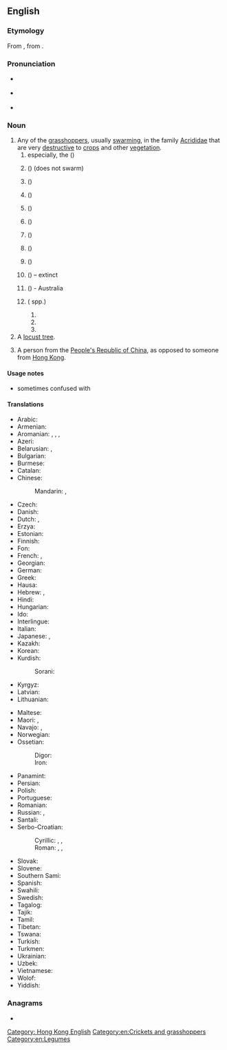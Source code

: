 ==English==
{{wikipedia}}

===Etymology===
From {{etyl|fro|en}} {{m|fro|langouste}}, from {{etyl|la|en}} {{m|la|locusta||locust, crustacean, lobster}}.

===Pronunciation===
* {{a|UK}} {{IPA|/ˈləʊ.kəst/|lang=en}}
* {{a|US}} {{IPA|/ˈloʊ.kəst/|lang=en}}
* {{audio|en-us-locust.ogg|Audio (US)|lang=en}}

===Noun===
{{en-noun}}

# Any of the [[grasshopper]]s, usually [[swarming]], in the family [[Acrididae]] that are very [[destructive]] to [[crop]]s and other [[vegetation]].
## especially, the {{vern|migratory locust}} ({{taxlink|Locusta migratoria|species|noshow=1|ver=161006}})
## {{vern|American locust}} ({{taxlink|Schistocerca americana|species|noshow=1|ver=161006}}) (does not swarm)
## {{vern|Australian plague locust}} ({{taxlink|Chortoicetes terminifera|species|noshow=1|ver=161006}})
## {{vern|Bombay locust}} ({{taxlink|Nomadacris succincta|species|noshow=1|ver=161006}})
## {{vern|brown locust}} ({{taxlink|Locustana pardalina|species|noshow=1|ver=161006}})
## {{vern|desert locust}} ({{taxlink|Schistocerca gregaria|species|noshow=1|ver=161006}})
## {{vern|Italian locust}} ({{taxlink|Calliptamus italicus|species|noshow=1|ver=161006}})
## {{vern|Moroccan locust}} ({{taxlink|Dociostaurus maroccanus|species|noshow=1|ver=161006}})
## {{vern|red locust}} ({{taxlink|Nomadacris septemfasciata|species|noshow=1|ver=161006}})
## {{vern|Rocky Mountain locust}} ({{taxlink|Melanoplus spretus|species|noshow=1|ver=161006}})&nbsp;– extinct
## {{vern|spur-throated locust}} ({{taxlink|Austracris guttulosa|species|noshow=1|ver=161006}}) - Australia
## {{vern|tree locust|Tree locust|pl=s}} ({{taxlink|Anacridium|genus|noshow=1|ver=161006}} spp.)
### {{taxlink|Anacridium aegyptium|species|noshow=1|ver=161006}}
### {{taxlink|Anacridium melanorhodon|species|noshow=1|ver=161006}}
### {{taxlink|Anacridium wernerellum|species|noshow=1|ver=161006}}
# A [[locust tree]].
# {{lb|en|Hong Kong|informal|derogatory}} A person from the [[People's Republic of China]], as opposed to someone from [[Hong Kong]]. {{rfv-sense|lang=en}}

====Usage notes====
* sometimes confused with {{m|en|locus}}

====Translations====
{{trans-top|type of grasshopper}}
* Arabic: {{t|ar|جَرَادَة|f}}
* Armenian: {{t+|hy|մորեխ|sc=Armn}}
* Aromanian: {{t|rup|lãcustã|f}}, {{t|rup|gãlãgustã|f}}, {{t|rup|scarcaletsu}}, {{t|rup|acridhã|f}}
* Azeri: {{t+|az|çəyirtkə}}
* Belarusian: {{t|be|саранчук|m|alt=саранчу́к|sc=Cyrl}}, {{t|be|саранча|f|alt=саранча́|sc=Cyrl}}
* Bulgarian: {{t+|bg|скакалец|m|alt=скака́лец|sc=Cyrl}}
* Burmese: {{t|my|ကျိုင်းကောင်|sc=Mymr}}
* Catalan: {{t|ca|llagosta|f}}
* Chinese:
*: Mandarin: {{t+|cmn|蝗蟲|sc=Hani}}, {{t+|cmn|蝗虫|tr=huángchóng|sc=Hani}}
* Czech: {{t|cs|saranče|n}}
* Danish: {{t|da|vandregræshoppe|c}}
* Dutch: {{t+|nl|treksprinkhaan|m}}, {{t+|nl|sprinkhaan|m}}
* Erzya: {{t|myv|таста}}
* Estonian: {{t|et|rändtirts}}
* Finnish: {{t+|fi|kulkusirkka}}
* Fon: {{t|fon|gbokle}}
* French: {{t+|fr|locuste|f}}, {{t+|fr|criquet|m}}
* Georgian: {{t|ka|კალია|sc=Geor}}
* German: {{t+|de|Heuschrecke|f}}
* Greek: {{t+|el|ακρίδα|f}}
* Hausa: {{t|ha|fàra}}
* Hebrew: {{t+|he|אַרְבֶּה|m}}, {{t|he|חָגָב|m}}
* Hindi: {{t|hi|टिड्डी|sc=Deva}}
* Hungarian: {{t+|hu|sáska}}
* Ido: {{t+|io|lokusto}}
* Interlingue: {{t|ie|locuste}}
* Italian: {{t+|it|locusta|f}}
* Japanese: {{t+|ja|飛蝗|tr=[[ばった]], batta|sc=Jpan}}, {{t|ja|イナゴ|tr=[[いなご]], inago|sc=Jpan}}
* Kazakh: {{t+|kk|шегіртке|sc=Cyrl}}
* Korean: {{t+|ko|메뚜기|sc=Kore}}
* Kurdish:
*: Sorani: {{t|ckb|کوله‌|sc=ku-Arab}}
* Kyrgyz: {{t+|ky|чегиртке|sc=Cyrl}}
* Latvian: {{t|lv|sisenis}}
* Lithuanian: {{t+|lt|skėrys|m}}
{{trans-mid}}
* Maltese: {{t|mt|ġurat|m}}
* Maori: {{t|mi|māwhitiwhiti}}, {{t|mi|rangataua}}
* Navajo: {{t|nv|wóóneeshchʼįįdii}}, {{t|nv|wóóneeshchʼįįdii nahachaʼígíí}}
* Norwegian: {{t|no|gresshoppe|m}}
* Ossetian:
*: Digor: {{l|os|мӕдух}}
*: Iron: {{l|os|мӕтых}}
* Panamint: {{t|par|tsapitta}}
* Persian: {{t+|fa|ملخ|tr=malax|sc=fa-Arab}}
* Polish: {{t+|pl|szarańcza|f}}
* Portuguese: {{t+|pt|gafanhoto|m}}
* Romanian: {{t+|ro|lăcustă|f}}
* Russian: {{t+|ru|саранча́|f}}, {{t+|ru|саранчу́к|m}}
* Santali: {{t|sat|ᱯᱳᱦᱳ|tr=poho|sc=Olck}}
* Serbo-Croatian:
*: Cyrillic: {{t|sh|скакавац|m|sc=Cyrl}}, {{t|sh|цврчак|m|sc=Cyrl}}, {{t|sh|зрикавац|m|sc=Cyrl}}
*: Roman: {{t+|sh|skakavac|m}}, {{t+|sh|cvrčak|m}}, {{t+|sh|zrikavac|m}}
* Slovak: {{t|sk|saranča|f}}
* Slovene: {{t+|sl|kobilica|f}}
* Southern Sami: {{t|sma|kraesienjålhtja}}
* Spanish: {{t+|es|langosta|f}}
* Swahili: {{t+|sw|nzige}}
* Swedish: {{t+|sv|gräshoppa|c}}
* Tagalog: {{t|tl|balang}}
* Tajik: {{t+|tg|малах}}
* Tamil: {{t+|ta|வெட்டுக்கிளி|sc=Taml}}
* Tibetan: {{t|bo|ཚ་ག་བ་|sc=Tibt}}
* Tswana: {{t|tn|tsie}}
* Turkish: {{t+|tr|çekirge}}
* Turkmen: {{t|tk|çekirtge}}
* Ukrainian: {{t|uk|сарана́|f}}
* Uzbek: {{t+|uz|chigirtka}}
* Vietnamese: {{t+|vi|châu chấu}}
* Wolof: {{t|wo|njéeréer|alt=njéeréer bi}}
* Yiddish: {{t|yi|היישעריק|m}}
{{trans-bottom}}

[[Category: Hong Kong English]]

===Anagrams===
* {{anagrams|en|clouts}}

[[Category:en:Crickets and grasshoppers]]
[[Category:en:Legumes]]